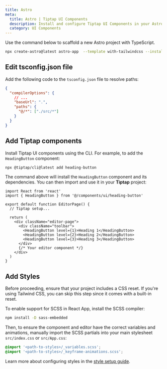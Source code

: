 ```yaml
---
title: Astro
meta:
  title: Astro | Tiptap UI Components
  description: Install and configure Tiptap UI Components in your Astro project.
  category: UI Components
---
```


Use the command below to scaffold a new Astro project with TypeScript.

```bash
npx create-astro@latest astro-app  --template with-tailwindcss --install --add react --git
```

## Edit tsconfig.json file

Add the following code to the `tsconfig.json` file to resolve paths:

```json
{
  "compilerOptions": {
    // ...
    "baseUrl": ".",
    "paths": {
      "@/*": ["./src/*"]
    }
  }
}
```

## Add Tiptap components

Install Tiptap UI components using the CLI. For example, to add the `HeadingButton` component:

```bash
npx @tiptap/cli@latest add heading-button
```

The command above will install the `HeadingButton` component and its dependencies. You can then import and use it in your **Tiptap** project:

```tsx
import React from 'react'
import { HeadingButton } from '@/components/ui/heading-button'

export default function EditorPage() {
  // Tiptap setup...

  return (
    <div className="editor-page">
      <div className="toolbar">
        <HeadingButton level={1}>Heading 1</HeadingButton>
        <HeadingButton level={2}>Heading 2</HeadingButton>
        <HeadingButton level={3}>Heading 3</HeadingButton>
      </div>
      {/* Your editor component */}
    </div>
  )
}
```

## Add Styles

Before proceeding, ensure that your project includes a CSS reset. If you're using Tailwind CSS, you can skip this step since it comes with a built-in reset.

To enable support for SCSS in React App, install the SCSS compiler:

```bash
npm install -D sass-embedded
```

Then, to ensure the component and editor have the correct variables and animations, manually import the SCSS partials into your main stylesheet `src/index.css` or `src/App.css`:

```css
@import '<path-to-styles>/_variables.scss';
@import '<path-to-styles>/_keyframe-animations.scss';
```

Learn more about configuring styles in the [style setup guide](/ui-components/getting-started/style).
